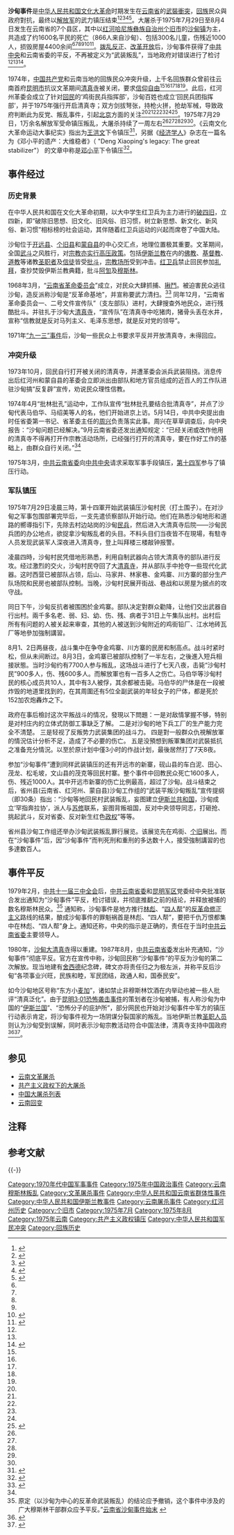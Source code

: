 {{NoteTA
|1=zh-hans:个旧;zh-hant:箇舊;
}}
{{中国伊斯兰教}}
'''沙甸事件'''是[[中华人民共和国|中华人民共和国]][[文化大革命|文化大革命]]时期发生在[[云南省|云南省]]的[[武裝衝突|武裝衝突]]，[[回族|回族]]民众與政府對抗，最终以[[解放军|解放军]]的武力镇压结束<ref name=":4">{{Cite book|chapter=|url=https://books.google.com/books?id=4d4qDwAAQBAJ&pg=PT522&lpg=PT522&dq=%E6%B2%99%E7%94%B8%E4%BA%8B%E4%BB%B6&source=bl&ots=224GWwz08i&sig=ACfU3U01K1SGMm3DIX5g26KkoqybsxsxeA&hl=en&ppis=_e&sa=X&ved=2ahUKEwi7967AxPfmAhUYX80KHQ-xAr44HhDoATAEegQIChAB#v=onepage&q=%E6%B2%99%E7%94%B8%E4%BA%8B%E4%BB%B6&f=false|publisher=天地图书|date=2017-07-04|language=zh|author=杨继绳|title=天地翻覆: 中国文化大革命历史|year=|isbn=|location=|pages=|access-date=2020-01-09|archive-date=2020-06-23|archive-url=https://web.archive.org/web/20200623023955/https://books.google.com/books?id=4d4qDwAAQBAJ&pg=PT522&lpg=PT522&dq=%E6%B2%99%E7%94%B8%E4%BA%8B%E4%BB%B6&source=bl&ots=224GWwz08i&sig=ACfU3U01K1SGMm3DIX5g26KkoqybsxsxeA&hl=en&ppis=_e&sa=X&ved=2ahUKEwi7967AxPfmAhUYX80KHQ-xAr44HhDoATAEegQIChAB#v=onepage&q=%E6%B2%99%E7%94%B8%E4%BA%8B%E4%BB%B6&f=false|dead-url=no}}</ref><ref name=":5">{{Cite book|chapter=|url=https://books.google.com/books?id=IELADwAAQBAJ&pg=PA343&lpg=PA343&dq=%E6%B2%99%E7%94%B8%E4%BA%8B%E4%BB%B6&source=bl&ots=GkaXtPethh&sig=ACfU3U38w9WybnYh1BFLFc9KrNhT9tZlwg&hl=en&ppis=_e&sa=X&ved=2ahUKEwi7967AxPfmAhUYX80KHQ-xAr44HhDoATADegQICBAB#v=onepage&q=%E6%B2%99%E7%94%B8%E4%BA%8B%E4%BB%B6&f=false|publisher=Remembering Publishing, LLC|date=2019-11-26|isbn=978-1-951135-09-6|language=ru|last=启之|title=中华学人论文集——文化大革命50年（1-4）: 学校和地方（三）|first=|year=|location=|pages=|access-date=2020-01-09|archive-date=2021-06-24|archive-url=https://web.archive.org/web/20210624060121/https://books.google.com/books?id=IELADwAAQBAJ&pg=PA343&lpg=PA343&dq=%E6%B2%99%E7%94%B8%E4%BA%8B%E4%BB%B6&source=bl&ots=GkaXtPethh&sig=ACfU3U38w9WybnYh1BFLFc9KrNhT9tZlwg&hl=en&ppis=_e&sa=X&ved=2ahUKEwi7967AxPfmAhUYX80KHQ-xAr44HhDoATADegQICBAB#v=onepage&q=%E6%B2%99%E7%94%B8%E4%BA%8B%E4%BB%B6&f=false|dead-url=no}}</ref><ref name=":0">{{Cite book|url=https://books.google.com/books?id=_hJ9aht6nZQC&pg=PA137&lpg=PA137&dq=shadian+incident&source=bl&ots=eArz7ICgbl&sig=ACfU3U10P5ZSrEfpGxLKSgE6YN-pcd06Cw&hl=en&sa=X&ved=2ahUKEwjxj7W3n9XmAhWGW80KHS8EBO0Q6AEwBXoECAoQAQ#v=onepage&q=shadian%20incident&f=false|title=Muslim Chinese: Ethnic Nationalism in the People's Republic|last=Gladney|first=Dru C.|date=1996|publisher=Harvard Univ Asia Center|isbn=978-0-674-59497-5|language=en|access-date=2020-01-09|archive-date=2020-01-09|archive-url=https://web.archive.org/web/20200109161526/https://books.google.com/books?id=_hJ9aht6nZQC#v=onepage&q=shadian%20incident&f=false|dead-url=no}}</ref><ref name=":1">{{Cite book|url=https://books.google.com/books?id=mCKPmUzKeZUC&pg=PA387&lpg=PA387&dq=shadian+incident&source=bl&ots=rzV3gq5Tn9&sig=ACfU3U2lej0R97P78dSwVcoutzyJFXfcww&hl=en&sa=X&ved=2ahUKEwiJjpTvnNXmAhVOVs0KHc2TBCQ4ChDoATAAegQICBAB#v=onepage&q=shadian%20incident&f=false|title=Mao's Last Revolution|last=MacFarquhar|first=Roderick|last2=Schoenhals|first2=Michael|date=2006|publisher=Harvard University Press|isbn=978-0-674-02332-1|language=en|access-date=2020-01-09|archive-date=2021-06-24|archive-url=https://web.archive.org/web/20210624060120/https://books.google.com/books?id=mCKPmUzKeZUC&pg=PA387&lpg=PA387&dq=shadian+incident&source=bl&ots=rzV3gq5Tn9&sig=ACfU3U2lej0R97P78dSwVcoutzyJFXfcww&hl=en&sa=X&ved=2ahUKEwiJjpTvnNXmAhVOVs0KHc2TBCQ4ChDoATAAegQICBAB#v=onepage&q=shadian%20incident&f=false|dead-url=no}}</ref><ref name=":2">{{Cite book|url=https://books.google.com/books?id=8Rv-MsA4UGIC&pg=PA162&lpg=PA162&dq=shadian+incident&source=bl&ots=OZuKuX2tMC&sig=ACfU3U1BOCT7p37Nct-X_0PH1TfPMox9wQ&hl=en&sa=X&ved=2ahUKEwi6iYLnnNXmAhVJZc0KHa9lBCQQ6AEwCXoECAkQAQ#v=onepage&q=shadian%20incident&f=false|title=Anti-drug Crusades in Twentieth-century China: Nationalism, History, and State Building|last=Zhou|first=Yongming|date=1999|publisher=Rowman & Littlefield|isbn=978-0-8476-9598-0|language=en|access-date=2020-01-09|archive-date=2021-06-24|archive-url=https://web.archive.org/web/20210624060042/https://books.google.com/books?id=8Rv-MsA4UGIC&pg=PA162&lpg=PA162&dq=shadian+incident&source=bl&ots=OZuKuX2tMC&sig=ACfU3U1BOCT7p37Nct-X_0PH1TfPMox9wQ&hl=en&sa=X&ved=2ahUKEwi6iYLnnNXmAhVJZc0KHa9lBCQQ6AEwCXoECAkQAQ#v=onepage&q=shadian%20incident&f=false|dead-url=no}}</ref>。大屠杀于1975年7月29日至8月4日发生在云南省的7个县区，其中以[[红河哈尼族彝族自治州|红河哈尼族彝族自治州]][[个旧市|个旧市]]的[[沙甸镇|沙甸镇]]为主，共造成了约1600名平民的死亡（866人来自沙甸）、包括300名儿童，伤残近1000人，损毁房屋4400余间<ref name=":4" /><ref name=":5" /><ref name=":0" /><ref name=":2" /><ref name=":3">{{Cite web|title=China's Puzzling Islam Policy|url=https://stanfordpolitics.org/2018/11/26/chinas-puzzling-islam-policy/|accessdate=|author=|date=2018-11-26|format=|publisher=|language=en-US|archiveurl=https://web.archive.org/web/20200615065525/https://stanfordpolitics.org/2018/11/26/chinas-puzzling-islam-policy/|archivedate=2020-06-15|dead-url=yes|website=Stanford Politics|access-date=2019-12-27}}</ref><ref>{{Cite web|title=Chronology of Mass Killings during the Chinese Cultural Revolution (1966-1976)|url=https://www.sciencespo.fr/mass-violence-war-massacre-resistance/en/document/chronology-mass-killings-during-chinese-cultural-revolution-1966-1976.html|accessdate=2020-01-09|author=[[宋永毅|宋永毅]]|date=|format=|work=|publisher=[[巴黎政治学院|巴黎政治学院]]（Sciences Po）|language=en|archiveurl=https://web.archive.org/web/20200627114728/https://www.sciencespo.fr/mass-violence-war-massacre-resistance/en/document/chronology-mass-killings-during-chinese-cultural-revolution-1966-1976.html|archivedate=2020-06-27|dead-url=no}}</ref>。[[拨乱反正|拨乱反正]]、[[改革开放|改革开放]]后，沙甸事件获得了[[中共中央|中共中央]]和云南省委的平反，不再被定义为“武装叛乱”，当地政府对错误进行了检讨<ref name=":4" /><ref name="炎黄春秋" /><ref>{{Cite web|title=神秘档案﹕云南沙甸事件 逾千回民死亡文革武斗变成军事镇压|url=http://dailynews.sina.com/gb/chn/chnoverseamedia/mingpao/20090913/1419664610.html|accessdate=2020-05-14|author=|date=2009-09-13|format=|work=|publisher=《[[明报|明报]]》|agency=[[新浪|新浪]]|language=zh|archiveurl=https://web.archive.org/web/20200703055614/http://dailynews.sina.com/gb/chn/chnoverseamedia/mingpao/20090913/1419664610.html|archivedate=2020-07-03|dead-url=yes}}</ref>。

1974年，[[中国共产党|中国共产党]]和云南当地的回族民众冲突升级，上千名回族群众曾前往云南首府[[昆明市|昆明市]]抗议文革期间[[清真寺|清真寺]]被关闭，要求[[信仰自由|信仰自由]]<ref name=":4" /><ref name=":5" /><ref name=":0" /><ref name=":1" /><ref name=":2" />。此后，红河州革委会成立了针对[[回族|回民]]的‘鸡街民兵指挥部’，沙甸百姓也成立‘回民兵团指挥部’，并于1975年强行开启清真寺；双方剑拔弩张，持枪火拼，抢劫军械，导致政府判断此为反党、叛乱事件，引起[[北京|北京]]方面的关注<ref name=":4" /><ref name=":5" /><ref name=":0" /><ref name=":1" /><ref name=":2" /><ref name="炎黄春秋">{{cite web|title=骇人听闻的云南沙甸惨案|url=http://www.yhcqw.com/30/1928.html|accessdate=|author=周康|date=|format=|publisher=《[[炎黄春秋|炎黄春秋]]》|language=zh|archiveurl=https://web.archive.org/web/20191218094551/http://www.yhcqw.com/30/1928.html|archivedate=2019-12-18|dead-url=yes}}</ref>。1975年7月29日，1万余名解放军受命镇压叛乱，大屠杀持续了一周左右<ref name=":4" /><ref name=":5" /><ref name=":0" /><ref name=":1" /><ref name=":3" />。《云南文化大革命运动大事纪实》指出为[[王洪文|王洪文]]下令镇压<ref name="云南文化大革命运动大事纪实">{{cite web|title=文革反思回忆史料之八：云南文化大革命运动大事纪实|url=https://books.google.com/books/about/%E6%96%87%E9%9D%A9%E5%8F%8D%E6%80%9D%E5%9B%9E%E5%BF%86%E5%8F%B2%E6%96%99%E4%B9%8B%E5%85%AB.html?id=ZNx_AQAACAAJ|date=2007年|language=zh|access-date=2018-04-06|archive-date=2021-06-24|archive-url=https://web.archive.org/web/20210624061940/https://books.google.com/books/about/%E6%96%87%E9%9D%A9%E5%8F%8D%E6%80%9D%E5%9B%9E%E5%BF%86%E5%8F%B2%E6%96%99%E4%B9%8B%E5%85%AB.html?id=ZNx_AQAACAAJ|dead-url=no}}</ref>，另据《[[经济学人|经济学人]]》杂志在一篇名为《邓小平的遗产：大维稳者》（ "Deng Xiaoping's legacy: The great stabilizer"） 的文章中称是[[邓小平|邓小平]]下令镇压<ref name="economist">{{cite web|title=Deng Xiaoping's legacy The great stabiliser|url=http://www.economist.com/node/21533354|accessdate=2018-02-06|author=|date=|format=|publisher=[[经济学人|经济学人]]|language=|archiveurl=https://web.archive.org/web/20200526094952/https://www.economist.com/books-and-arts/2011/10/22/the-great-stabiliser|archivedate=2020-05-26|dead-url=no}}</ref>。

==事件经过==

=== 历史背景 ===
{{see also|文化大革命}}

在中华人民共和国在文化大革命初期，以大中学生红卫兵为主力进行的[[破四旧|破四旧]]，立四新，即“破除旧思想、旧文化、旧风俗、旧习惯，树立新思想、新文化、新风俗、新习惯”相标榜的社会运动，其伴随着红卫兵运动的兴起而席卷了中国大陆。

沙甸位于[[开远县|开远县]]、[[个旧市|个旧县]]和[[蒙自县|蒙自县]]的中心交汇点，地理位置极其重要。文革期间，全国[[武斗|武斗]]之风胜行，对[[中华人民共和国宗教史|宗教亦实行高压政策]]。包括[[中华人民共和国伊斯兰教|伊斯兰教]]在内的[[中华人民共和国佛教|佛教]]、[[中华人民共和国基督教|基督教]]、[[道教|道教]]等诸教[[圣职者|圣职者]]及[[信徒|信徒]]皆受[[批斗|批斗]]，[[宗教场所|宗教场所]]受到冲击。[[红卫兵|红卫兵]]禁止回民参加[[礼拜|礼拜]]，查抄焚毁伊斯兰教典籍，批斗[[阿訇|阿訇]]及[[穆斯林|穆斯林]]。

1968年3月，“[[云南省革命委员会|云南省革命委员会]]”成立，对民众大肆抓捕、[[揪鬥|揪鬥]]。被迫害民众逃往沙甸，造反派称沙甸是“反革命基地”，并宣称要武力清扫。<ref name=":6">{{Cite web|title=震惊中外的“沙甸事件”|url=http://www.chinashadian.com/Article/ShowArticle.asp?ArticleID=311|accessdate=|author=|date=2008-03-03|format=|publisher=|agency=云南沙甸网|language=|archiveurl=https://web.archive.org/web/20150923202832/http://www.chinashadian.com/Article/ShowArticle.asp?ArticleID=311|archivedate=2015-09-23|dead-url=yes}}</ref> 同年12月，“云南省革命委员会一、二号文件宣传队”（支左部队）进村，大肆搜查外地民众，进行残酷批斗。并驻扎于沙甸大[[清真寺|清真寺]]，“宣传队”在清真寺中吃猪肉，猪骨头丢在水井，宣称“信教就是反对马列主义、毛泽东思想，就是反对党的领导”。

1971年[[九一三事件|“九一三”事件]]后，沙甸一些民众上书要求平反并开放清真寺，未得回应。

=== 冲突升级 ===
1973年10月，回民自行打开被关闭的清真寺，并遭革委会派兵武装阻挠。消息传出后红河州和蒙自县的革委会立即派出由部队和地方官员组成的近百人的工作队进驻沙甸搞“反复辟”宣传，劝说民众理性信教。

1974年4月“批林批孔”运动中，工作队宣传“批林批孔要结合批清真寺”，并点了沙甸代表马伯华、马绍美等人的名，他们开始进京上访。5月14日，中共中央提出由时任省委第一书记、省革委主任的[[刘维新|周兴]]负责落实此事。周兴在草草调查后，向中央报告：“沙甸问题已经解决。”9月云南省委还发出通知规定：“已经关闭或改作他用的清真寺不得再打开作宗教活动场所，已经强行打开的清真寺，要在作好工作的基础上，由群众自行关闭。”<ref name=":6" />

1975年3月，[[中共云南省委|中共云南省委]]向[[中共中央|中共中央]]请求采取军事手段镇压，[[中国人民解放军陆军第十四集团军|第十四军]]参与了镇压行动。

=== 军队镇压 ===
1975年7月29日凌晨三時，第十四軍开始武装镇压沙甸村民（打土围子）。在对沙甸之军事包围部署完毕后，一支先遣侦察部队开始行动。他们在熟悉沙甸地形和道路的嚮導指引下，先除去村边站岗的沙甸[[民兵|民兵]]，然后进入大清真寺后院——沙甸民兵团的办公地点，欲捉拿沙甸叛乱者的头目。不料头目们当夜皆不在現場，有駐寺人员发现武装军人深夜进入清真寺，登上叫拜楼三楼敲钟报警。

凌晨四時，沙甸村民凭借地形熟悉，利用自制武器向占领大清真寺的部队进行反攻。经过激烈的交火，沙甸村民夺回了大[[清真寺|清真寺]]，并从部队手中抢夺一些现代化武器。这时西营已被部队占领，后山、马家井、林家巷、金鸡寨、川方寨的部分生产队场院和民房也被部队控制。当晚，沙甸村民展开街战、巷战和以房屋为据点的攻守战。

同日下午，沙甸反抗者被围困於金鸡寨。部队决定對群众勸降，让他们交出武器自行出村。兩千多名老、弱、妇、幼、伤、残、病者于31日上午集队出村。出村后所有有问题的人被关起来审查，其他的人被送到沙甸附近的鸡街铅厂、江水地砖瓦厂等地參加強制講習。

8月1、2日两昼夜，战斗集中在争夺金鸡寨、川方寨的民房和制高点。战斗时紧时松，但从未间断过。8月3日，金鸡寨已被部队控制了一半左右，之後進入短兵相接狀態。当时沙甸约有7700人参与叛乱，这场战斗进行了七天八夜，击毙“沙甸村民”900多人，伤、残600多人。而解放軍也有一百多人之伤亡。马伯华等沙甸村民的核心成员共10人，其中有3人被俘，其余都被击毙。马伯华的尸体是在一段被炸毁的地道里找到的，在其周圍还有5位全副武装的年轻女子的尸体，都是死於152加农炮轟炸之下。

政府在事后檢討这次平叛战斗的情况，發現以下問題：一是对敌情掌握不够，特别是对村庄内的立体式防御工事缺乏了解。
二是对沙甸的地下兵工厂的生产能力完全不清楚。
三是轻视了反叛势力武装集团的战斗力。
四是對一般群众仇視解放軍的情況估计分析不足，造成了不必要的伤亡。
五是没預想到叛軍集团对武裝抵抗之准备充分情況。以至於原计划中僅3小时的作战计划，最後居然打了7天8夜。

参加“沙甸事件”遭到同样武装镇压的还有开远市的新寨，砚山县的车白泥、田心、茂龙、松毛坡，文山县的茂克等回民村寨。整个事件中回教民众死亡1600多人，伤、残近1000人。其中开远市新寨的伤亡比例最高，超过了沙甸。战斗结束之后，省州县(云南省、红河州、蒙自县)沙甸工作组的“武装平叛沙甸叛乱”宣传提纲（即30条）指出：“沙甸等地回民村武装叛乱，妄图建立[[伊斯兰共和国|伊斯兰共和国]]，沙甸成立‘罕指奔拉协’，派人与[[苏修|苏修]]联系，妄图背叛祖国，反对中央领导同志，打砸抢、挑起武斗，反对省委、反对新生红色[[政权|政权]]”等等。

省州县沙甸工作组还举办沙甸武装叛乱罪行展览。该展览先在鸡街、[[个旧|个旧]]展出。而在“沙甸事件”后，因“沙甸事件”而判死刑和重刑的多达数十人，接受強制講習的也多達数百人。

== 事件平反 ==
{{see also|拨乱反正}}1979年2月，[[中共十一届三中全会|中共十一届三中全会]]后，[[中共云南省委|中共云南省委]]和[[昆明军区|昆明军区]]党委经中央批准联合发出通知为“沙甸事件”平反，检讨错误，并彻底推翻之前的结论，并释放被捕的数名穆斯林民众。<ref>原定（以沙甸为中心的反革命武装叛乱）的结论应予撤销，这个事件中涉及的广大穆斯林干部群众应予平反。”[http://www.musilin.net.cn/2010/0122/33562.html 云南省沙甸事件始末] {{Wayback|url=http://www.musilin.net.cn/2010/0122/33562.html |date=20150204083247 }}</ref> 通知称，沙甸事件是地方推行[[林彪|林彪]]、“[[四人帮|四人帮]]”的[[反革命|反革命]][[修正主义|修正主义]]路线的结果，酿成沙甸事件的罪魁祸首是林彪、“四人帮”，要把千仇万恨都集中在林彪、“四人帮”身上。通知还称，中央的指示是正确的，责任在于当时[[中共云南省委|中共云南省委]]主要领导人。

1980年，[[沙甸大清真寺|沙甸大清真寺]]得以重建。1987年8月，[[中共云南省委|中共云南省委]]发出补充通知，“沙甸事件”彻底平反。官方在宣传中称，沙甸回民称“沙甸事件”的平反为沙甸的第二次解放。现当地建有[[沙希德|舍西德]]{{NoteTag|舍西德(Shahid)，伊斯兰教对所有为[[安拉|安拉]]之[[主道|道]]而献出生命的穆斯林的尊称。阿拉伯语音译，意为“[[殉教|殉教]]者”、“[[烈士|烈士]]”。}}纪念碑，碑文亦将责任归之为极左派，并称平反后沙甸“各项事业兴旺，民族和睦，军民团结，政通人和，国泰民安”。

如今沙甸地区号称“东方小[[麦加|麦加]]”，诸如禁止非穆斯林饮酒在内举动也被一些人批评“清真泛化”。由于[[2014年昆明火车站暴力恐怖袭击事件|昆明3·01恐怖袭击事件]]的策划者在沙甸被捕，有人称沙甸为中国的“[[伊斯兰国|伊斯兰国]]”、“恐怖分子的庇护所”，部分网民也开始对沙甸事件中军方的镇压行动表示肯定，将沙甸事件视为一场阴谋分裂国家的叛乱。当地伊斯兰教[[圣职人员|圣职人员]]则认为沙甸受到误解，同时表示沙甸宗教活动符合中国法律，清真寺支持中国政府<ref>{{cite web|title=中國的「伊斯蘭國」？ 多面沙甸|url=https://www.thestandnews.com/china/%E4%B8%AD%E5%9C%8B%E7%9A%84-%E4%BC%8A%E6%96%AF%E8%98%AD%E5%9C%8B-%E5%A4%9A%E9%9D%A2%E6%B2%99%E7%94%B8/|accessdate=2015-09-22|author=劉燁|date=2015-08-21|format=|publisher=立场新闻|language=|archiveurl=https://web.archive.org/web/20190817024734/https://thestandnews.com/china/%E4%B8%AD%E5%9C%8B%E7%9A%84-%E4%BC%8A%E6%96%AF%E8%98%AD%E5%9C%8B-%E5%A4%9A%E9%9D%A2%E6%B2%99%E7%94%B8/|archivedate=2019-08-17|dead-url=no}}</ref><ref>{{cite web|title=鲜为人知的云南平远街叛乱|url=http://history.m4.cn/2014-01/1222719.shtml|accessdate=2015-09-22|author=|date=2014-01-14|format=|publisher=四月网|language=|archiveurl=https://web.archive.org/web/20190502110302/http://history.m4.cn/2014-01/1222719.shtml|archivedate=2019-05-02|dead-url=no}}</ref>。

== 参见 ==

*[[文革大屠杀_(云南)|云南文革屠杀]]
*[[共产主义政权下的大屠杀|共产主义政权下的大屠杀]]
*[[中国大屠杀列表|中国大屠杀列表]]
*[[云南回变|云南回变]]

== 注释 ==
{{NoteFoot}}

== 参考文献 ==
{{Reflist|2}}

{{-}}
{{云南历史|中华人民共和国}}
{{文革编年史}}
{{PRC conflicts}}
{{中华人民共和国宗教}}

[[Category:1970年代中国军事事件|Category:1970年代中国军事事件]]
[[Category:1975年中国政治事件|Category:1975年中国政治事件]]
[[Category:云南穆斯林叛乱|Category:云南穆斯林叛乱]]
[[Category:文革屠杀事件|Category:文革屠杀事件]]
[[Category:中华人民共和国云南省群体性事件|Category:中华人民共和国云南省群体性事件]]
[[Category:中华人民共和国伊斯兰教事件|Category:中华人民共和国伊斯兰教事件]]
[[Category:云南屠杀事件|Category:云南屠杀事件]]
[[Category:红河州历史|Category:红河州历史]]
[[Category:个旧市|Category:个旧市]]
[[Category:1975年7月|Category:1975年7月]]
[[Category:1975年8月|Category:1975年8月]]
[[Category:1975年云南|Category:1975年云南]]
[[Category:共产主义政权镇压|Category:共产主义政权镇压]]
[[Category:中华人民共和国军民冲突|Category:中华人民共和国军民冲突]]
[[Category:回族历史|Category:回族历史]]